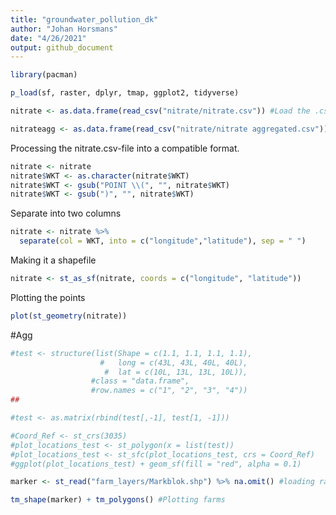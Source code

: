 ```yaml
---
title: "groundwater_pollution_dk"
author: "Johan Horsmans"
date: "4/26/2021"
output: github_document
---
```


```r
library(pacman)

p_load(sf, raster, dplyr, tmap, ggplot2, tidyverse)
```

```r
nitrate <- as.data.frame(read_csv("nitrate/nitrate.csv")) #Load the .csv-file as a dataframe and save it as "nitrates".

nitrateagg <- as.data.frame(read_csv("nitrate/nitrate aggregated.csv")) #Load the .csv-file as a dataframe and save it as "nitrateagg".
```

Processing the nitrate.csv-file into a compatible format.
```r
nitrate <- nitrate
nitrate$WKT <- as.character(nitrate$WKT)
nitrate$WKT <- gsub("POINT \\(", "", nitrate$WKT)
nitrate$WKT <- gsub(")", "", nitrate$WKT)
```

Separate into two columns
```r
nitrate <- nitrate %>% 
  separate(col = WKT, into = c("longitude","latitude"), sep = " ")

```

Making it a shapefile
```r
nitrate <- st_as_sf(nitrate, coords = c("longitude", "latitude"))
```

Plotting the points
```r
plot(st_geometry(nitrate))
```

#Agg

```r
#test <- structure(list(Shape = c(1.1, 1.1, 1.1, 1.1), 
                    #   long = c(43L, 43L, 40L, 40L), 
                     #  lat = c(10L, 13L, 13L, 10L)), 
                  #class = "data.frame", 
                  #row.names = c("1", "2", "3", "4"))
##

#test <- as.matrix(rbind(test[,-1], test[1, -1]))

#Coord_Ref <- st_crs(3035)
#plot_locations_test <- st_polygon(x = list(test))
#plot_locations_test <- st_sfc(plot_locations_test, crs = Coord_Ref)
#ggplot(plot_locations_test) + geom_sf(fill = "red", alpha = 0.1)
```


```r
marker <- st_read("farm_layers/Markblok.shp") %>% na.omit() #loading raster containing farm polygons
```
```r
tm_shape(marker) + tm_polygons() #Plotting farms
```
